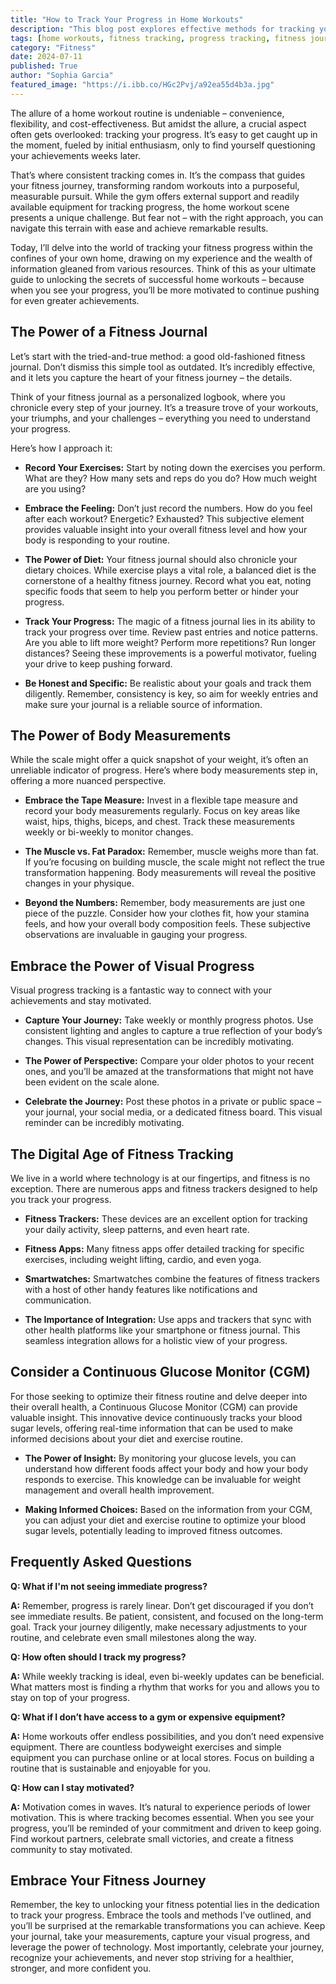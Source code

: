 ```yaml
---
title: "How to Track Your Progress in Home Workouts"
description: "This blog post explores effective methods for tracking your fitness progress during home workouts. From traditional fitness journals to digital tools and body measurements, learn how to stay motivated and see real results."
tags: [home workouts, fitness tracking, progress tracking, fitness journal, body measurements, fitness apps, fitness trackers, motivation, weight loss, muscle gain, health and fitness]
category: "Fitness"
date: 2024-07-11
published: True
author: "Sophia Garcia"
featured_image: "https://i.ibb.co/HGc2Pvj/a92ea55d4b3a.jpg"
---
```



The allure of a home workout routine is undeniable – convenience, flexibility, and cost-effectiveness. But amidst the allure, a crucial aspect often gets overlooked: tracking your progress. It’s easy to get caught up in the moment, fueled by initial enthusiasm, only to find yourself questioning your achievements weeks later.  

That’s where consistent tracking comes in. It’s the compass that guides your fitness journey, transforming random workouts into a purposeful, measurable pursuit. While the gym offers external support and readily available equipment for tracking progress, the home workout scene presents a unique challenge. But fear not – with the right approach, you can navigate this terrain with ease and achieve remarkable results.

Today, I’ll delve into the world of tracking your fitness progress within the confines of your own home, drawing on my experience and the wealth of information gleaned from various resources. Think of this as your ultimate guide to unlocking the secrets of successful home workouts – because when you see your progress, you’ll be more motivated to continue pushing for even greater achievements.

## The Power of a Fitness Journal

Let’s start with the tried-and-true method: a good old-fashioned fitness journal.  Don’t dismiss this simple tool as outdated.  It’s incredibly effective, and it lets you capture the heart of your fitness journey – the details.  

Think of your fitness journal as a personalized logbook, where you chronicle every step of your journey. It’s a treasure trove of your workouts, your triumphs, and your challenges – everything you need to understand your progress. 

Here’s how I approach it:

* **Record Your Exercises:**  Start by noting down the exercises you perform.  What are they? How many sets and reps do you do? How much weight are you using?  

* **Embrace the Feeling:** Don’t just record the numbers.  How do you feel after each workout? Energetic? Exhausted?  This subjective element provides valuable insight into your overall fitness level and how your body is responding to your routine.

* **The Power of Diet:** Your fitness journal should also chronicle your dietary choices. While exercise plays a vital role, a balanced diet is the cornerstone of a healthy fitness journey. Record what you eat, noting specific foods that seem to help you perform better or hinder your progress.  

* **Track Your Progress:** The magic of a fitness journal lies in its ability to track your progress over time.  Review past entries and notice patterns.  Are you able to lift more weight? Perform more repetitions? Run longer distances?  Seeing these improvements is a powerful motivator, fueling your drive to keep pushing forward.

* **Be Honest and Specific:** Be realistic about your goals and track them diligently.  Remember, consistency is key, so aim for weekly entries and make sure your journal is a reliable source of information.

##  The Power of Body Measurements

While the scale might offer a quick snapshot of your weight, it’s often an unreliable indicator of progress.  Here’s where body measurements step in, offering a more nuanced perspective. 

* **Embrace the Tape Measure:** Invest in a flexible tape measure and record your body measurements regularly.  Focus on key areas like waist, hips, thighs, biceps, and chest.  Track these measurements weekly or bi-weekly to monitor changes.

* **The Muscle vs. Fat Paradox:** Remember, muscle weighs more than fat.  If you’re focusing on building muscle, the scale might not reflect the true transformation happening.  Body measurements will reveal the positive changes in your physique. 

* **Beyond the Numbers:** Remember, body measurements are just one piece of the puzzle.  Consider how your clothes fit, how your stamina feels, and how your overall body composition feels.  These subjective observations are invaluable in gauging your progress.

## Embrace the Power of Visual Progress

Visual progress tracking is a fantastic way to connect with your achievements and stay motivated.

* **Capture Your Journey:** Take weekly or monthly progress photos.  Use consistent lighting and angles to capture a true reflection of your body’s changes. This visual representation can be incredibly motivating. 

* **The Power of Perspective:**  Compare your older photos to your recent ones, and you’ll be amazed at the transformations that might not have been evident on the scale alone.  

* **Celebrate the Journey:**   Post these photos in a private or public space – your journal, your social media, or a dedicated fitness board.  This visual reminder can be incredibly motivating.

## The Digital Age of Fitness Tracking

We live in a world where technology is at our fingertips, and fitness is no exception.  There are numerous apps and fitness trackers designed to help you track your progress.

* **Fitness Trackers:** These devices are an excellent option for tracking your daily activity, sleep patterns, and even heart rate.  

* **Fitness Apps:** Many fitness apps offer detailed tracking for specific exercises, including weight lifting, cardio, and even yoga. 

* **Smartwatches:**  Smartwatches combine the features of fitness trackers with a host of other handy features like notifications and communication.  

* **The Importance of Integration:** Use apps and trackers that sync with other health platforms like your smartphone or fitness journal. This seamless integration allows for a holistic view of your progress.

##  Consider a Continuous Glucose Monitor (CGM)

For those seeking to optimize their fitness routine and delve deeper into their overall health, a Continuous Glucose Monitor (CGM) can provide valuable insight.  This innovative device continuously tracks your blood sugar levels, offering real-time information that can be used to make informed decisions about your diet and exercise routine.

* **The Power of Insight:** By monitoring your glucose levels, you can understand how different foods affect your body and how your body responds to exercise. This knowledge can be invaluable for weight management and overall health improvement.

* **Making Informed Choices:** Based on the information from your CGM, you can adjust your diet and exercise routine to optimize your blood sugar levels, potentially leading to improved fitness outcomes.

## **Frequently Asked Questions**

**Q: What if I'm not seeing immediate progress?**

**A:**  Remember, progress is rarely linear. Don’t get discouraged if you don’t see immediate results. Be patient, consistent, and focused on the long-term goal. Track your journey diligently, make necessary adjustments to your routine, and celebrate even small milestones along the way.

**Q: How often should I track my progress?**

**A:**   While weekly tracking is ideal, even bi-weekly updates can be beneficial.  What matters most is finding a rhythm that works for you and allows you to stay on top of your progress.

**Q:  What if I don’t have access to a gym or expensive equipment?**

**A:**   Home workouts offer endless possibilities, and you don’t need expensive equipment. There are countless bodyweight exercises and simple equipment you can purchase online or at local stores. Focus on building a routine that is sustainable and enjoyable for you.

**Q:  How can I stay motivated?**

**A:**   Motivation comes in waves. It’s natural to experience periods of lower motivation.  This is where tracking becomes essential.  When you see your progress, you’ll be reminded of your commitment and driven to keep going.  Find workout partners, celebrate small victories, and create a fitness community to stay motivated.

##  Embrace Your Fitness Journey

Remember, the key to unlocking your fitness potential lies in the dedication to track your progress.  Embrace the tools and methods I’ve outlined, and you’ll be surprised at the remarkable transformations you can achieve.  Keep your journal, take your measurements, capture your visual progress, and leverage the power of technology.  Most importantly, celebrate your journey, recognize your achievements, and never stop striving for a healthier, stronger, and more confident you. 